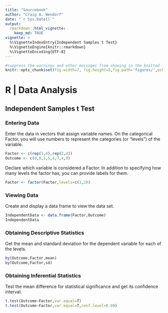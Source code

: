 ```yaml
---
title: "Sourcebook"
author: "Craig A. Wendorf"
date: "`r Sys.Date()`"
output: 
  rmarkdown::html_vignette:
    keep_md: TRUE
vignette: >
  %\VignetteIndexEntry{Independent Samples t Test}
  %\VignetteEngine{knitr::rmarkdown}
  %\VignetteEncoding{UTF-8}
---
```


```r
#suppress the warnings and other messages from showing in the knitted file.
knitr::opts_chunk$set(fig.width=7, fig.height=5,fig.path='figures/',echo=TRUE,warning=FALSE,message=FALSE)
```

# R | Data Analysis

## Independent Samples t Test

### Entering Data

Enter the data in vectors that assign variable names. On the categorical Factor, you will use numbers to represent the categories (or “levels”) of the variable.

```r
Factor <- c(rep(1,4),rep(2,4))
Outcome <- c(0,0,3,5,4,7,4,9)
```

Declare which variable is considered a Factor. In addition to specifying how many levels the factor has, you can provide labels for them.

```r
Factor <- factor(Factor,levels=c(1,2))
```

### Viewing Data

Create and display a data frame to view the data set.

```r
IndependentData <- data.frame(Factor,Outcome)
IndependentData
```

### Obtaining Descriptive Statistics

Get the mean and standard deviation for the dependent variable for each of the levels.

```r
by(Outcome,Factor,mean)
by(Outcome,Factor,sd)
```

### Obtaining Inferential Statistics

Test the mean difference for statistical significance and get its confidence interval.

```r
t.test(Outcome~Factor,var.equal=T)
t.test(Outcome~Factor,var.equal=T,conf.level=0.99)
```
